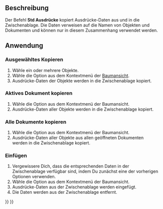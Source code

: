 <languages/>

{{Docnav/de
|[[Std_VarSet/de|VarSet]]
|[[Part_SelectFilter/de|Part Auswahlfilter]]
|[[Std_Base/de|Std Basis]]
|IconL=Std_VarSet.svg
|IconR=Part_SelectFilter.svg
|IconC=Freecad.svg
}}

{{GuiCommand/de
|Name=Std Expressions
|Name/de=Std Ausdrücke
|Workbenches=Alle
}}

<span id="Description"></span>
==Beschreibung==

Der Befehl '''Std Ausdrücke''' kopiert Ausdrücke-Daten aus und in die Zwischenablage. Die Daten verweisen auf die Namen von Objekten und Dokumenten und können nur in diesem Zusammenhang verwendet werden.

{{Code|lang=text|code=
##@@ Height Unnamed#Cylinder.ExpressionEngine (Cylinder)
##@@
Box.Width

##@@ Radius Unnamed#Cylinder.ExpressionEngine (Cylinder)
##@@
Box.Length
}}
{{Caption|Beispiel von Daten aus der Zwischenablage}}

<span id="Usage"></span>
==Anwendung==

<span id="Copy_Selected"></span>
=== Ausgewähltes Kopieren ===

# Wähle ein oder mehrere Objekte.
# Wähle die Option {{MenuCommand|Ausdruck-Aktionen → Ausgewählte Kopieren}} aus dem Kontextmenü der [[Tree_view/de|Baumansicht]].
# Ausdrücke-Daten der Objekte werden in die Zwischenablage kopiert.

<span id="Copy_Active_Document"></span>
=== Aktives Dokument kopieren ===

# Wähle die Option {{MenuCommand|Ausdruck-Aktionen → Aktives Dokument kopieren}} aus dem Kontextmenü der Baumansicht.
# Ausdrücke-Daten aller Objekte werden in die Zwischenablage kopiert.

<span id="Copy_All_Documents"></span>
=== Alle Dokumente kopieren ===

# Wähle die Option {{MenuCommand|Ausdruck-Aktionen → Alle Dokumente kopieren}} aus dem Kontextmenü der Baumansicht.
# Ausdrücke-Daten aller Objekte aus allen geöffneten Dokumenten werden in die Zwischenablage kopiert.

<span id="Paste"></span>
=== Einfügen ===

# Vergewissere Dich, dass die entsprechenden Daten in der Zwischenablage verfügbar sind, indem Du zunächst eine der vorherigen Optionen verwenden.
# Wähle die Option {{MenuCommand|Ausdruck-Aktionen → Einfügen}} aus dem Kontextmenü der Baumansicht.
# Ausdrücke-Daten aus der Zwischenablage werden eingefügt.
# Die Daten werden aus der Zwischenablage entfernt.


{{Docnav/de
|[[Std_VarSet/de|VarSet]]
|[[Part_SelectFilter/de|Part Auswahlfilter]]
|[[Std_Base/de|Std Basis]]
|IconL=Std_VarSet.svg
|IconR=Part_SelectFilter.svg
|IconC=Freecad.svg
}}

{{Std_Base_navi{{#translation:}}}}
{{Userdocnavi{{#translation:}}}}